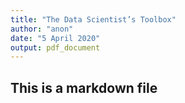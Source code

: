 ```yaml
---
title: "The Data Scientist’s Toolbox"
author: "anon"
date: "5 April 2020"
output: pdf_document
---
```


## This is a markdown file

